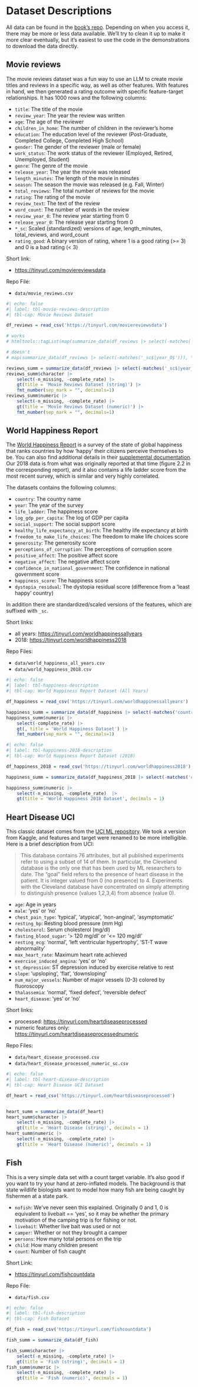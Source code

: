 # Dataset Descriptions {#sec-data-descript}

All data can be found in the [book's repo](https://github.com/m-clark/book-of-models/tree/main/data). Depending on when you access it, there may be more or less data available.  We'll try to clean it up to make it more clear eventually, but it's easiest to use the code in the demonstrations to download the data directly.


## Movie reviews {#sec-dd-movie-reviews}

The movie reviews dataset was a fun way to use an LLM to create movie titles and reviews in a specific way, as well as other features. With features in hand, we then generated a rating outcome with specific feature-target relationships. It has 1000 rows and the following columns:

- `title`: The title of the movie
- `review_year`: The year the review was written
- `age`: The age of the reviewer
- `children_in_home`: The number of children in the reviewer's home
- `education`: The education level of the reviewer (Post-Graduate, Completed College, Completed High School)
- `gender`: The gender of the reviewer (male or female)
- `work_status`: The work status of the reviewer (Employed, Retired, Unemployed, Student)
- `genre`: The genre of the movie
- `release_year`: The year the movie was released
- `length_minutes`: The length of the movie in minutes
- `season`: The season the movie was released (e.g. Fall, Winter)
- `total_reviews`: The total number of reviews for the movie
- `rating`: The rating of the movie
- `review_text`: The text of the review
- `word_count`: The number of words in the review
- `review_year_0`: The review year starting from 0
- `release_year_0`: The release year starting from 0
- `*_sc`: Scaled (standardized) versions of age, length_minutes, total_reviews, and word_count
- `rating_good`: A binary version of rating, where 1 is a good rating (>= 3) and 0 is a bad rating (< 3)

Short link: 

- [https://tinyurl.com/moviereviewsdata](https://tinyurl.com/moviereviewsdata)

Repo File:

- `data/movie_reviews.csv`

\footnotesize

```r
#| echo: false
#| label: tbl-movie-reviews-description
#| tbl-cap: Movie Reviews Dataset

df_reviews = read_csv('https://tinyurl.com/moviereviewsdata')

# works
# htmltools::tagList(map(summarize_data(df_reviews |> select(-matches('_sc$|year_0$'))), \(x) gt(x)))

# doesn't
# map(summarize_data(df_reviews |> select(-matches('_sc$|year_0$'))), \(x) print(gt(x)))

reviews_summ = summarize_data(df_reviews |> select(-matches('_sc$|year_0$')))
reviews_summ$character |> 
    select(-n_missing, -complete_rate) |> 
    gt(title = 'Movie Reviews Dataset (string)') |> 
    fmt_number(sep_mark = "", decimals=1)
reviews_summ$numeric |> 
    select(-n_missing, -complete_rate) |> 
    gt(title = 'Movie Reviews Dataset (numeric)') |> 
    fmt_number(sep_mark = "", decimals=1)
```
\normalsize


## World Happiness Report {#sec-dd-world-happiness-report}

The [World Happiness Report](https://worldhappiness.report/) is a survey of the state of global happiness that ranks countries by how 'happy' their citizens perceive themselves to be.  You can also find additional details in their [supplemental documentation](https://happiness-report.s3.amazonaws.com/2024/Ch2+Appendix.pdf).  Our 2018 data is from what was originally reported at that time (figure 2.2 in the corresponding report), and it also contains a life ladder score from the most recent survey, which is similar and very highly correlated.  

The datasets contains the following columns:

- `country`: The country name
- `year`: The year of the survey
- `life_ladder`: The happiness score
- `log_gdp_per_capita`: The log of GDP per capita
- `social_support`: The social support score
- `healthy_life_expectancy_at_birth`: The healthy life expectancy at birth
- `freedom_to_make_life_choices`: The freedom to make life choices score
- `generosity`: The generosity score
- `perceptions_of_corruption`: The perceptions of corruption score
- `positive_affect`: The positive affect score
- `negative_affect`: The negative affect score
- `confidence_in_national_government`: The confidence in national government score
- `happiness_score`: The happiness score
- `dystopia_residual`: The dystopia residual score (difference from a 'least happy' country)

In addition there are standardized/scaled versions of the features, which are suffixed with `_sc`.

Short links:

- all years: [https://tinyurl.com/worldhappinessallyears](https://tinyurl.com/worldhappinessallyears)
- 2018: [https://tinyurl.com/worldhappiness2018](https://tinyurl.com/worldhappiness2018)

Repo Files:

- `data/world_happiness_all_years.csv`
- `data/world_happiness_2018.csv`

\scriptsize
```r
#| echo: false
#| label: tbl-happiness-description
#| tbl-cap: World Happiness Report Dataset (All Years)

df_happiness = read_csv('https://tinyurl.com/worldhappinessallyears')

happiness_summ = summarize_data(df_happiness |> select(-matches('country|cntry|_sc$')))
happiness_summ$numeric |> 
    select(-complete_rate) |>
    gt(, title = 'World Happiness Dataset') |> 
    fmt_number(sep_mark = "", decimals=1)
```

```r
#| echo: false
#| label: tbl-happiness-2018-description
#| tbl-cap: World Happiness Report Dataset (2018)

df_happiness_2018 = read_csv('https://tinyurl.com/worldhappiness2018')

happiness_summ = summarize_data(df_happiness_2018 |> select(-matches('country|cntry|_sc$|year')))

happiness_summ$numeric |> 
    select(-n_missing, -complete_rate)  |> 
    gt(title = 'World Happiness 2018 Dataset', decimals = 1)
```

\normalsize



## Heart Disease UCI {#sec-dd-heart-disease-uci}

This classic dataset comes from the [UCI ML repository](https://archive.ics.uci.edu/dataset/45/heart+disease). We took a version from Kaggle, and features and target were renamed to be more intelligible. Here is a brief description from UCI:

>This database contains 76 attributes, but all published experiments refer to using a subset of 14 of them.  In particular, the Cleveland database is the only one that has been used by ML researchers to date.  The "goal" field refers to the presence of heart disease in the patient.  It is integer valued from 0 (no presence) to 4. Experiments with the Cleveland database have concentrated on simply attempting to distinguish presence (values 1,2,3,4) from absence (value 0).

- `age`: Age in years
- `male`: 'yes' or 'no'
- `chest_pain_type`: 'typical', 'atypical', 'non-anginal', 'asymptomatic'
- `resting_bp`: Resting blood pressure (mm Hg)
- `cholesterol`: Serum cholesterol (mg/dl)
- `fasting_blood_sugar`: '> 120 mg/dl' or '<= 120 mg/dl'
- `resting_ecg`: 'normal', 'left ventricular hypertrophy', 'ST-T wave abnormality'
- `max_heart_rate`: Maximum heart rate achieved
- `exercise_induced_angina`: 'yes' or 'no'
- `st_depression`: ST depression induced by exercise relative to rest
- `slope`: 'upsloping', 'flat', 'downsloping'
- `num_major_vessels`: Number of major vessels (0-3) colored by fluoroscopy
- `thalassemia`: 'normal', 'fixed defect', 'reversible defect'
- `heart_disease`: 'yes' or 'no'

Short links:

- processed: [https://tinyurl.com/heartdiseaseprocessed](https://tinyurl.com/heartdiseaseprocessed)
- numeric features only: [https://tinyurl.com/heartdiseaseprocessednumeric](https://tinyurl.com/heartdiseaseprocessednumeric)

Repo Files:

- `data/heart_disease_processed.csv`
- `data/heart_disease_processed_numeric_sc.csv`

\footnotesize
```r
#| echo: false
#| label: tbl-heart-disease-description
#| tbl-cap: Heart Disease UCI Dataset

df_heart = read_csv('https://tinyurl.com/heartdiseaseprocessed')


heart_summ = summarize_data(df_heart)
heart_summ$character |> 
    select(-n_missing, -complete_rate) |>
    gt(title = 'Heart Disease (string)', decimals = 1)
heart_summ$numeric |> 
    select(-n_missing, -complete_rate) |>
    gt(title = 'Heart Disease (numeric)', decimals = 1)
```

\normalsize



## Fish {#sec-dd-fish}

This is a very simple data set with a count target variable. It's also good if you want to try your hand at zero-inflated models. The background is that state wildlife biologists want to model how many fish are being caught by fishermen at a state park.

- `nofish`: We've never seen this explained. Originally 0 and 1, 0 is equivalent to livebait == 'yes', so it may be whether the primary motivation of the camping trip is for fishing or not.
- `livebait`: Whether live bait was used or not
- `camper`: Whether or not they brought a camper
- `persons`: How many total persons on the trip
- `child`: How many children present
- `count`: Number of fish caught

Short Link:

- [https://tinyurl.com/fishcountdata](https://tinyurl.com/fishcountdata)

Repo File:

- `data/fish.csv`

\footnotesize
```r
#| echo: false
#| label: tbl-fish-description
#| tbl-cap: Fish Dataset

df_fish = read_csv('https://tinyurl.com/fishcountdata')

fish_summ = summarize_data(df_fish)

fish_summ$character |> 
    select(-n_missing, -complete_rate) |>
    gt(title = 'Fish (string)', decimals = 1)
fish_summ$numeric |> 
    select(-n_missing, -complete_rate) |>
    gt(title = 'Fish (numeric)', decimals = 1)
```

\normalsize

